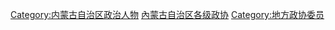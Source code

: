 [[Category:内蒙古自治区政治人物|Category:内蒙古自治区政治人物]]
[[Category:內蒙古自治区各级政协|]]
[[Category:地方政协委员|Category:地方政协委员]]